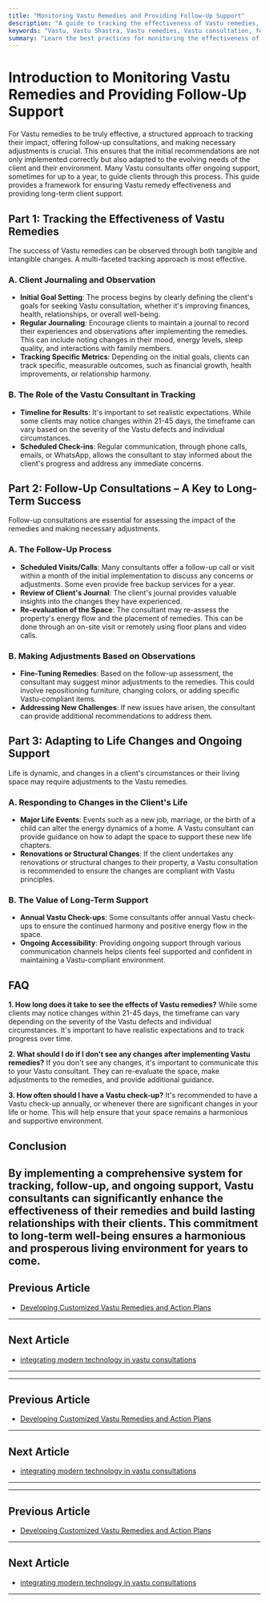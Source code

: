 ```yaml
---
title: "Monitoring Vastu Remedies and Providing Follow-Up Support"
description: "A guide to tracking the effectiveness of Vastu remedies, offering follow-up consultations, and making adjustments to ensure long-term harmony and client satisfaction."
keywords: "Vastu, Vastu Shastra, Vastu remedies, Vastu consultation, follow-up support, Vastu audit, Vastu adjustments, client support, Vastu effectiveness"
summary: "Learn the best practices for monitoring the effectiveness of Vastu remedies, providing follow-up support, and making necessary adjustments. This guide covers everything from tracking client progress to offering ongoing support for up to a year, ensuring lasting results and client satisfaction."
---
```


# Introduction to Monitoring Vastu Remedies and Providing Follow-Up Support

For Vastu remedies to be truly effective, a structured approach to tracking their impact, offering follow-up consultations, and making necessary adjustments is crucial. This ensures that the initial recommendations are not only implemented correctly but also adapted to the evolving needs of the client and their environment. Many Vastu consultants offer ongoing support, sometimes for up to a year, to guide clients through this process. This guide provides a framework for ensuring Vastu remedy effectiveness and providing long-term client support.

## Part 1: Tracking the Effectiveness of Vastu Remedies

The success of Vastu remedies can be observed through both tangible and intangible changes. A multi-faceted tracking approach is most effective.

### A. Client Journaling and Observation

-   **Initial Goal Setting**: The process begins by clearly defining the client's goals for seeking Vastu consultation, whether it's improving finances, health, relationships, or overall well-being.
-   **Regular Journaling**: Encourage clients to maintain a journal to record their experiences and observations after implementing the remedies. This can include noting changes in their mood, energy levels, sleep quality, and interactions with family members.
-   **Tracking Specific Metrics**: Depending on the initial goals, clients can track specific, measurable outcomes, such as financial growth, health improvements, or relationship harmony.

### B. The Role of the Vastu Consultant in Tracking

-   **Timeline for Results**: It's important to set realistic expectations. While some clients may notice changes within 21-45 days, the timeframe can vary based on the severity of the Vastu defects and individual circumstances.
-   **Scheduled Check-ins**: Regular communication, through phone calls, emails, or WhatsApp, allows the consultant to stay informed about the client's progress and address any immediate concerns.

## Part 2: Follow-Up Consultations – A Key to Long-Term Success

Follow-up consultations are essential for assessing the impact of the remedies and making necessary adjustments.

### A. The Follow-Up Process

-   **Scheduled Visits/Calls**: Many consultants offer a follow-up call or visit within a month of the initial implementation to discuss any concerns or adjustments. Some even provide free backup services for a year.
-   **Review of Client's Journal**: The client's journal provides valuable insights into the changes they have experienced.
-   **Re-evaluation of the Space**: The consultant may re-assess the property's energy flow and the placement of remedies. This can be done through an on-site visit or remotely using floor plans and video calls.

### B. Making Adjustments Based on Observations

-   **Fine-Tuning Remedies**: Based on the follow-up assessment, the consultant may suggest minor adjustments to the remedies. This could involve repositioning furniture, changing colors, or adding specific Vastu-compliant items.
-   **Addressing New Challenges**: If new issues have arisen, the consultant can provide additional recommendations to address them.

## Part 3: Adapting to Life Changes and Ongoing Support

Life is dynamic, and changes in a client's circumstances or their living space may require adjustments to the Vastu remedies.

### A. Responding to Changes in the Client's Life

-   **Major Life Events**: Events such as a new job, marriage, or the birth of a child can alter the energy dynamics of a home. A Vastu consultant can provide guidance on how to adapt the space to support these new life chapters.
-   **Renovations or Structural Changes**: If the client undertakes any renovations or structural changes to their property, a Vastu consultation is recommended to ensure the changes are compliant with Vastu principles.

### B. The Value of Long-Term Support

-   **Annual Vastu Check-ups**: Some consultants offer annual Vastu check-ups to ensure the continued harmony and positive energy flow in the space.
-   **Ongoing Accessibility**: Providing ongoing support through various communication channels helps clients feel supported and confident in maintaining a Vastu-compliant environment.

## FAQ

**1. How long does it take to see the effects of Vastu remedies?**
While some clients may notice changes within 21-45 days, the timeframe can vary depending on the severity of the Vastu defects and individual circumstances. It's important to have realistic expectations and to track progress over time.

**2. What should I do if I don't see any changes after implementing Vastu remedies?**
If you don't see any changes, it's important to communicate this to your Vastu consultant. They can re-evaluate the space, make adjustments to the remedies, and provide additional guidance.

**3. How often should I have a Vastu check-up?**
It's recommended to have a Vastu check-up annually, or whenever there are significant changes in your life or home. This will help ensure that your space remains a harmonious and supportive environment.

## Conclusion

By implementing a comprehensive system for tracking, follow-up, and ongoing support, Vastu consultants can significantly enhance the effectiveness of their remedies and build lasting relationships with their clients. This commitment to long-term well-being ensures a harmonious and prosperous living environment for years to come.
---

## Previous Article
- [Developing Customized Vastu Remedies and Action Plans](181007_Developing_Customized_Vastu_Remedies_and_Action_Plans.mdx)

---

## Next Article
- [integrating modern technology in vastu consultations](181009_integrating_modern_technology_in_vastu_consultations.mdx)

---
---

## Previous Article
- [Developing Customized Vastu Remedies and Action Plans](181007_Developing_Customized_Vastu_Remedies_and_Action_Plans.mdx)

---

## Next Article
- [integrating modern technology in vastu consultations](181009_integrating_modern_technology_in_vastu_consultations.mdx)

---
---

## Previous Article
- [Developing Customized Vastu Remedies and Action Plans](181007_Developing_Customized_Vastu_Remedies_and_Action_Plans.mdx)

---

## Next Article
- [integrating modern technology in vastu consultations](181009_integrating_modern_technology_in_vastu_consultations.mdx)

---
